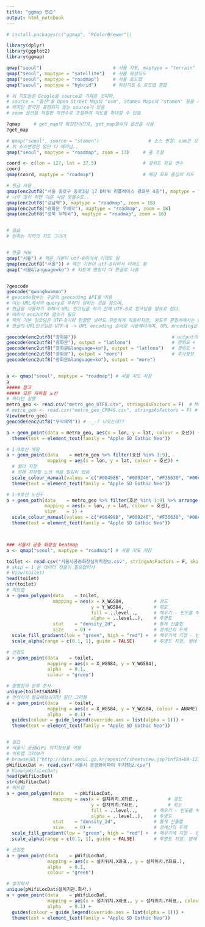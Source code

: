 ```yaml
---
title: "ggmap 연습"
output: html_notebook
---
```


``` r
# install.packages(c("ggmap", "RColorBrewer"))

library(dplyr)
library(ggplot2)
library(ggmap)

qmap("seoul")                          # 서울 지도, maptype = "terrain"
qmap("seoul", maptype = "satellite")   # 서울 위성지도
qmap("seoul", maptype = "roadmap")     # 서울 로드맵
qmap("seoul", maptype = "hybrid")      # 위성지도 & 로드맵 혼합

# 위 지도들은 Google을 source로 가져온 것이며, 
# source = "옵션"을 Open Street Map의 "osm", Stamen Maps의 "stamen" 등을 사용 가능
# 하지만 한국은 표현되지 않는 source가 있음
# zoom 옵션을 적절한 자연수로 조절하여 지도를 확대할 수 있음

?qmap     # get_map의 확장판이므로, get_map함수의 옵션을 사용
?get_map

# qmap("seoul", source = "stamen")                  # 소스 변경: osm은 오픈소스라 명시안해도 됨.
# 위 소스변경은 일단 다 에러남..
qmap("seoul", maptype = "roadmap", zoom = 13)     # 줌 조절

coord <- c(lon = 127, lat = 37.5)                 # 경위도 좌표 변수
coord
qmap(coord, maptype = "roadmap")                  # 해당 좌표 중심의 지도

# 한글 사용
qmap(enc2utf8("서울 종로구 종로3길 17 D타워 리플레이스 광화문 4층"), maptype = "roadmap", zoom = 18) 
# 너무 많이 하면 다른 사람 못볼수도..
qmap(enc2utf8("강남역"), maptype = "roadmap", zoom = 18) 
qmap(enc2utf8("광화문 우체국"), maptype = "roadmap", zoom = 18) 
qmap(enc2utf8("성북 우체국"), maptype = "roadmap", zoom = 16) 


# 실습
# 원하는 지역의 지도 그리기


# 한글 지도
qmap("서울") # 맥은 기본이 utf-8이어서 이래도 됨
qmap(enc2utf8("서울")) # 맥은 기본이 utf-8이어서 이래도 됨
qmap("서울&language=ko") # 지도에 명칭이 다 한글로 나옴


?geocode
geocode("gwanghwamun")
# geocode함수는 구글의 geocoding API를 이용
# 이는 URL에서의 query로 우리가 원하는 것을 찾으며, 
# 한글을 사용하기 위해서 URL 인코딩을 하기 전에 UTF-8로 인코딩을 필요로 한다.
# 따라서 enc2utf8 함수가 필요
# 맥의 기본 인코딩은 UTF-8이라 한글만 넣어도 무방하게 작동하지만, 윈도우 환경하에서는 enc2utf8함수가 필수적.
# 한글의 URL인코딩은 UTF-8 -> URL encoding 순서로 사용해야하며, URL encoding은 함수 내에서 자동화 되어있다.

geocode(enc2utf8("광화문"))                                   # output의 default 옵션 : latlon - 위도와 경도
geocode(enc2utf8("광화문"), output = "latlona")               # 경위도 + 주소 출력
geocode(enc2utf8("광화문&language=ko"), output = "latlona")   # 경위도 + 한글주소 출력
geocode(enc2utf8("광화문"), output = "more")                  # 추가정보
geocode(enc2utf8("광화문&language=ko"), output = "more")


a <- qmap("seoul", maptype = "roadmap") # 서울 지도 저장
a
##### 참고
##### 모든 지하철 노선
# 하나만 실행
metro_geo <- read.csv("metro_geo_UTF8.csv", stringsAsFactors = F)  # Mac
# metro_geo <- read.csv("metro_geo_CP949.csv", stringsAsFactors = F) # Window
View(metro_geo)
geocode(enc2utf8("무악재역")) # -_-? 나오는데??

a + geom_point(data = metro_geo, aes(x = lon, y = lat, colour = 호선)) +
  theme(text = element_text(family = "Apple SD Gothic Neo"))

# 1-9호선 매핑
a + geom_point(data    = metro_geo %>% filter(호선 %in% 1:9), 
               mapping = aes(x = lon, y = lat, colour = 호선)) +
  # 컬러 지정
  # 원래 지하철 노선 색을 일일이 땄음
  scale_colour_manual(values = c("#00498B", "#009246", "#F36630", "#00A2D1", "#A064A3", "#9E4510", "#5D6519", "#D6406A", "#8E764B")) + 
  theme(text = element_text(family = "Apple SD Gothic Neo"))

# 1-9호선 노선도
a + geom_path(data    = metro_geo %>% filter(호선 %in% 1:9) %>% arrange(외부코드), 
              mapping = aes(x = lon, y = lat, colour = 호선), 
              size    = 1) +
  scale_colour_manual(values = c("#00498B", "#009246", "#F36630", "#00A2D1", "#A064A3", "#9E4510", "#5D6519", "#D6406A", "#8E764B")) + 
  theme(text = element_text(family = "Apple SD Gothic Neo"))



### 서울시 공중 화장실 heatmap
a <- qmap("seoul", maptype = "roadmap") # 서울 지도 저장

toilet <- read.csv("서울시공중화장실위치정보.csv", stringsAsFactors = F, skip = 1, fileEncoding = "utf-8")
# skip = 1 은 데이터 첫줄이 필요없어서
# View(toilet)
head(toilet)
str(toilet)
# 히트맵
a + geom_polygon(data    = toilet, 
                 mapping = aes(x = X_WGS84,           # 경도
                               y = Y_WGS84,           # 위도
                               fill = ..level..,      # 채우기 - 빈도를 체크
                               alpha = ..level..),    # 투명도
                 stat    = "density_2d",              # 통계 산출법
                 size    = 0) +                       # 경계선의 두께
  scale_fill_gradient(low = "green", high = "red") +  # 채우기색 지정 - 빈도 낮으면 green, 높으면 red로 설정
  scale_alpha(range = c(0.1, 1), guide = FALSE)       # 투명도 지정, 범례 False

# 산점도
a + geom_point(data    = toilet, 
               mapping = aes(x = X_WGS84, y = Y_WGS84), 
               alpha   = 0.1, 
               colour = "green")

# 중명칭의 분류 조사
unique(toilet$ANAME)
# 전처리가 필요해보이지만 일단 그려봄
a + geom_point(data    = toilet, 
               mapping = aes(x = X_WGS84, y = Y_WGS84, colour = ANAME), # ANAME - 중명칭으로 색 구분
               alpha   = 0.1) +
  guides(colour = guide_legend(override.aes = list(alpha = 1))) +       # 범례의 투명도를 1로 조정
  theme(text = element_text(family = "Apple SD Gothic Neo"))


# 실습
# 서울시 공공WiFi 위치정보를 이용
# 히트맵 그려보기
# browseURL("http://data.seoul.go.kr/openinf/sheetview.jsp?infId=OA-1218&tMenu=11")
pWifiLocDat <- read.csv("서울시 공공와이파이 위치정보.csv")
# View(pWifiLocDat)
head(pWifiLocDat)
str(pWifiLocDat)
# 히트맵
a + geom_polygon(data    = pWifiLocDat, 
                 mapping = aes(x = 설치위치.X좌표.,           # 경도
                               y = 설치위치.Y좌표.,           # 위도
                               fill = ..level..,      # 채우기 - 빈도를 체크
                               alpha = ..level..),    # 투명도
                 stat    = "density_2d",              # 통계 산출법
                 size    = 0) +                       # 경계선의 두께
  scale_fill_gradient(low = "green", high = "red") +  # 채우기색 지정 - 빈도 낮으면 green, 높으면 red로 설정
  scale_alpha(range = c(0.1, 1), guide = FALSE)       # 투명도 지정, 범례 False

# 산점도
a + geom_point(data    = pWifiLocDat, 
               mapping = aes(x = 설치위치.X좌표., y = 설치위치.Y좌표.), 
               alpha   = 0.1, 
               colour = "green")

# 설치회사
unique(pWifiLocDat$설치기관.회사.)
a + geom_point(data    = pWifiLocDat, 
               mapping = aes(x = 설치위치.X좌표., y = 설치위치.Y좌표., colour = 설치기관.회사.), # 설치회사별로
               alpha   = 0.1) +
  guides(colour = guide_legend(override.aes = list(alpha = 1))) +       # 범례의 투명도를 1로 조정
  theme(text = element_text(family = "Apple SD Gothic Neo"))

```